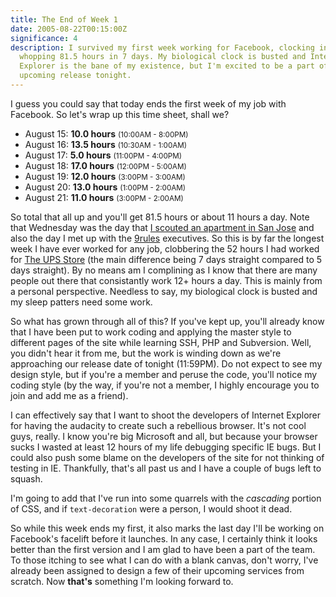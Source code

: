 ```yaml
---
title: The End of Week 1
date: 2005-08-22T00:15:00Z
significance: 4
description: I survived my first week working for Facebook, clocking in a
  whopping 81.5 hours in 7 days. My biological clock is busted and Internet
  Explorer is the bane of my existence, but I'm excited to be a part of the
  upcoming release tonight.
---
```


I guess you could say that today ends the first week of my job with Facebook. So let's wrap up this time sheet, shall we?

- August 15: **10.0 hours** <small>(10:00AM - 8:00PM)</small>
- August 16: **13.5 hours** <small>(10:30AM - 1:00AM)</small>
- August 17: **5.0 hours** <small>(11:00PM - 4:00PM)</small>
- August 18: **17.0 hours** <small>(12:00PM - 5:00AM)</small>
- August 19: **12.0 hours** <small>(3:00PM - 3:00AM)</small>
- August 20: **13.0 hours** <small>(1:00PM - 2:00AM)</small>
- August 21: **11.0 hours** <small>(3:00PM - 2:00AM)</small>

So total that all up and you'll get 81.5 hours or about 11 hours a day. Note that Wednesday was the day that [I scouted an apartment in San Jose][1] and also the day I met up with the [9rules][2] executives. So this is by far the longest week I have ever worked for any job, clobbering the 52 hours I had worked for [The UPS Store][3] (the main difference being 7 days straight compared to 5 days straight). By no means am I complining as I know that there are many people out there that consistantly work 12+ hours a day. This is mainly from a personal perspective. Needless to say, my biological clock is busted and my sleep patters need some work.

So what has grown through all of this? If you've kept up, you'll already know that I have been put to work coding and applying the master style to different pages of the site while learning SSH, PHP and Subversion. Well, you didn't hear it from me, but the work is winding down as we're approaching our release date of tonight (11:59PM). Do not expect to see my design style, but if you're a member and peruse the code, you'll notice my coding style (by the way, if you're not a member, I highly encourage you to join and add me as a friend).

I can effectively say that I want to shoot the developers of Internet Explorer for having the audacity to create such a rebellious browser. It's not cool guys, really. I know you're big Microsoft and all, but because your browser sucks I wasted at least 12 hours of my life debugging specific IE bugs. But I could also push some blame on the developers of the site for not thinking of testing in IE. Thankfully, that's all past us and I have a couple of bugs left to squash.

I'm going to add that I've run into some quarrels with the _cascading_ portion of CSS, and if `text-decoration` were a person, I would shoot it dead.

So while this week ends my first, it also marks the last day I'll be working on Facebook's facelift before it launches. In any case, I certainly think it looks better than the first version and I am glad to have been a part of the team. To those itching to see what I can do with a blank canvas, don't worry, I've already been assigned to design a few of their upcoming services from scratch. Now **that's** something I'm looking forward to.

[1]: http://www.avaloncahillpark.com/homepage.htm
[2]: http://9rules.com/about/
[3]: http://theupsstore.com/
